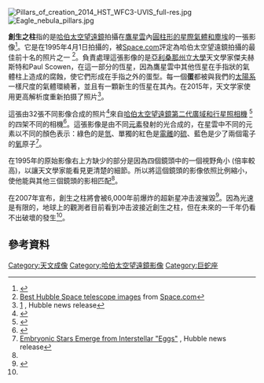 [[Image:Pillars_of_creation_2014_HST_WFC3-UVIS_full-res.jpg|thumb]]
[[Image:Eagle_nebula_pillars.jpg|thumb]]

'''創生之柱'''指的是[[哈伯太空望遠鏡|哈伯太空望遠鏡]]拍攝在[[鷹星雲|鷹星雲]]內[[象鼻管|圓柱形的星際氣體和塵埃]]的一張影像<ref>{{web cite |url=http://www.nasa.gov/mission_pages/WISE/news/wise20110304.html |title='Elephant Trunks' in Space |last=Clavin |first=Whitney |accessdate=March 9, 2011 |archive-date=2018-12-25 |archive-url=https://web.archive.org/web/20181225062935/https://www.nasa.gov/mission_pages/WISE/news/wise20110304.html%20 |dead-url=no }}</ref>。它是在1995年4月1日拍攝的，被[[Space.com|Space.com]]評定為哈伯太空望遠鏡拍攝的最佳前十名的照片之一 <ref>[http://www.space.com/bestimg/index.php?guid=41e56379672e2&cat=hst Best Hubble Space telescope images] {{Wayback|url=http://www.space.com/bestimg/index.php?guid=41e56379672e2&cat=hst |date=20090523151950 }} from [[Space.com|Space.com]]</ref>。負責處理這張影像的是[[亞利桑那州立大學|亞利桑那州立大學]]天文學家傑夫赫斯特和Paul Scowen，在這一部分的恆星，因為鷹星雲中其他恆星在手指狀的氣體柱上造成的腐蝕，使它們形成在手指之外的蛋型。每一個'''蛋'''都被與我們的[[太陽系|太陽系]]一樣尺度的氣體環繞著，並且有一顆新生的恆星在其內。在2015年，天文学家使用更高解析度重新拍摄了照片<ref>[http://hubblesite.org/newscenter/archive/releases/2015/01/full/] {{Wayback|url=http://hubblesite.org/newscenter/archive/releases/2015/01/full/ |date=20161107101635 }}, Hubble news release</ref>。

這張由32張不同影像合成的照片<ref>{{Cite web |url=http://www.pbs.org/wgbh/nova/origins/hubb-03.html |title=存档副本 |accessdate=2011-03-18 |archive-date=2020-10-21 |archive-url=https://web.archive.org/web/20201021124204/https://www.pbs.org/wgbh/nova/origins/hubb-03.html |dead-url=no }}</ref>來自[[哈伯太空望遠鏡|哈伯太空望遠鏡]][[第二代廣域和行星照相機|第二代廣域和行星照相機]] <ref>{{Cite web |url=http://www.pbs.org/wgbh/nova/origins/hubb-01.html |title=存档副本 |accessdate=2011-03-18 |archive-date=2020-11-12 |archive-url=https://web.archive.org/web/20201112013736/https://www.pbs.org/wgbh/nova/origins/hubb-01.html |dead-url=no }}</ref>的四架不同的相機<ref name="#1">{{Cite web |url=http://www.pbs.org/wgbh/nova/origins/hubb-02.html |title=存档副本 |accessdate=2011-03-18 |archive-date=2020-10-21 |archive-url=https://web.archive.org/web/20201021135314/https://www.pbs.org/wgbh/nova/origins/hubb-02.html |dead-url=no }}</ref>。這張影像是由不同[[化學元素|元素]]發射的光合成的，在星雲中不同的元素以不同的顏色表示：綠色的是[[氫|氫]]、單獨的紅色是[[電離|電離]]的[[硫|硫]]、藍色是少了兩個電子的[[氧|氧]]原子<ref>[http://hubblesite.org/newscenter/archive/releases/1995/44/image/a/ Embryonic Stars Emerge from Interstellar "Eggs"] {{Wayback|url=http://hubblesite.org/newscenter/archive/releases/1995/44/image/a/ |date=20161211190816 }}, Hubble news release</ref>。

在1995年的原始影像右上方缺少的部分是因為四個鏡頭中的一個視野角小 (倍率較高)，以讓天文學家能看見更清楚的細節。所以將這個鏡頭的影像依照比例縮小，使他能與其他三個鏡頭的影相匹配<ref name="#1"/>。

在2007年宣布，創生之柱將會被6,000年前爆炸的超新星冲击波摧毀<ref name=destroyed>{{web cite |url=http://news.nationalgeographic.com/news/2007/01/070110-pillars-creation.html |title=Photo in the News: Supernova Destroys "Pillars of Creation" |last=Lovett |first=Richard |accessdate=March 13, 2011 |archive-date=2012-02-09 |archive-url=https://www.webcitation.org/65JtRYiXh?url=http://news.nationalgeographic.com/news/2007/01/070110-pillars-creation.html |dead-url=no }}</ref>。因為光速是有限的，地球上的觀測者目前看到冲击波接近創生之柱，但在未來的一千年仍看不出破壞的發生<ref name=destroyed />。

== 參考資料 ==
{{Reflist|2}}

{{哈伯太空望遠鏡}}
{{美国航空航天局太空计划}}
[[Category:天文成像|Category:天文成像]]
[[Category:哈伯太空望遠鏡影像|Category:哈伯太空望遠鏡影像]]
[[Category:巨蛇座|Category:巨蛇座]]